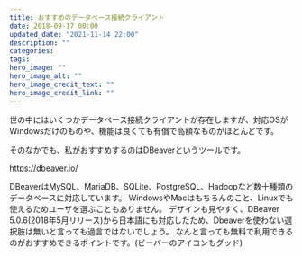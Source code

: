 ```yaml
---
title: おすすめのデータベース接続クライアント
date: 2018-09-17 00:00
updated_date: "2021-11-14 22:00"
description: ""
categories:
tags:
hero_image: ""
hero_image_alt: ""
hero_image_credit_text: ""
hero_image_credit_link: ""
---
```

世の中にはいくつかデータベース接続クライアントが存在しますが、対応OSがWindowsだけのものや、機能は良くても有償で高額なものがほとんどです。

そのなかでも、私がおすすめするのはDBeaverというツールです。

https://dbeaver.io/

DBeaverはMySQL、MariaDB、SQLite、PostgreSQL、Hadoopなど数十種類のデータベースに対応しています。
WindowsやMacはもちろんのこと、Linuxでも使えるためユーザを選ぶこともありません。
デザインも見やすく、DBeaver 5.0.6(2018年5月リリース)から日本語にも対応したため、Dbeaverを使わない選択肢は無いと言っても過言ではないでしょう。
なんと言っても無料で利用できるのがおすすめできるポイントです。(ビーバーのアイコンもグッド)

